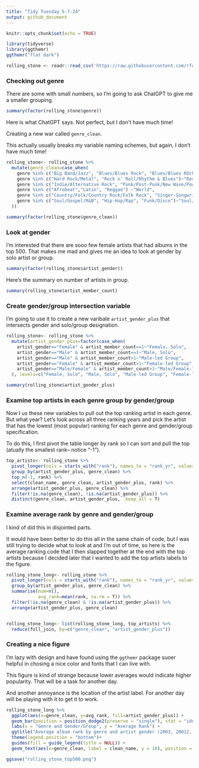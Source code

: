 ```yaml
---
title: "Tidy Tuesday 5-7-24"
output: github_document
---
```


```r
knitr::opts_chunk$set(echo = TRUE)
```

```r
library(tidyverse)
library(ggthemr)
ggthemr("flat dark")
```

```r
rolling_stone <- readr::read_csv('https://raw.githubusercontent.com/rfordatascience/tidytuesday/master/data/2024/2024-05-07/rolling_stone.csv')
```

### Checking out genre

There are some with small numbers, so I'm going to ask ChatGPT to give me a smaller grouping.
```r
summary(factor(rolling_stone$genre))
```

Here is what ChatGPT says. Not perfect, but I don't have much time!

Creating a new war called `genre_clean`.

This actually usually breaks my variable naming schemes, but again, I don't have much time!
```r
rolling_stone<- rolling_stone %>%
  mutate(genre_clean=case_when(
    genre %in% c("Big Band/Jazz", "Blues/Blues Rock", "Blues/Blues ROck")~"Jazz/Blues",
    genre %in% c("Hard Rock/Metal", "Rock n' Roll/Rhythm & Blues")~"Rock and Subgenres",
    genre %in% c("Indie/Alternative Rock", "Punk/Post-Punk/New Wave/Power Pop", "Electronic") ~"Pop and Alternative",
    genre %in% c("Afrobeat","Latin", "Reggae") ~"World",
    genre %in% c("Country/Folk/Country Rock/Folk Rock", "Singer-Songwriter/Heartland Rock") ~"Folk/Country",
    genre %in% c("Soul/Gospel/R&B", "Hip-Hop/Rap", "Funk/Disco")~"Soul/R&B/Hip-Hop"
  ))

summary(factor(rolling_stone$genre_clean))
```

### Look at gender

I'm interested that there are sooo few female artists that had albums in the top 500. That makes me mad and gives me an idea to look at gender by solo artist or group.
```r
summary(factor(rolling_stone$artist_gender))
```
Here's the summary on number of artists in group.
```r
summary(rolling_stone$artist_member_count)
```
### Create gender/group intersection variable

I'm going to use it to create a new varibale `artist_gender_plus` that intersects gender and solo/group designation.
```r
rolling_stone<- rolling_stone %>%
  mutate(artist_gender_plus=factor(case_when(
    artist_gender=="Female" & artist_member_count==1~"Female, Solo",
    artist_gender=="Male" & artist_member_count==1~"Male, Solo",
    artist_gender=="Male" & artist_member_count>1~"Male-led Group",
    artist_gender=="Female" & artist_member_count>1~"Female-led Group",
    artist_gender=="Male/Female" & artist_member_count>1~"Male/Female-led Group"
  ), levels=c("Female, Solo", "Male, Solo", "Male-led Group", "Female-led Group", "Male/Female-led Group")))

summary(rolling_stone$artist_gender_plus)
```
### Examine top artists in each genre group by gender/group 

Now I us these new variables to pull out the top ranking artist in each genre. But what year? Let's look across all three ranking years and pick the artist that has the lowest (most popular) ranking for each genre and gender/group specification.

To do this, I first pivot the table longer by rank so I can sort and pull the top (atually the smallest rank-- notice "-1").
```r
top_artists<- rolling_stone %>%
  pivot_longer(cols = starts_with("rank"), names_to = "rank_yr", values_to = "rank") %>%
  group_by(artist_gender_plus, genre_clean) %>%
  top_n(-1, rank) %>%
  select(clean_name, genre_clean, artist_gender_plus, rank) %>%
  arrange(artist_gender_plus, genre_clean) %>%
  filter(!is.na(genre_clean), !is.na(artist_gender_plus)) %>%
  distinct(genre_clean, artist_gender_plus, .keep_all = T)
```

### Examine average rank by genre and gender/group 

I kind of did this in disjointed parts.

It would have been better to do this all in the same chain of code, but I was still trying to decide what to look at and I'm out of time, so here is the average ranking code that I then slapped together at the end with the top artists because I decided later that I wanted to add the top artists labels to the figure.
```r
rolling_stone_long<- rolling_stone %>%
  pivot_longer(cols = starts_with("rank"), names_to = "rank_yr", values_to = "rank") %>%
  group_by(artist_gender_plus, genre_clean) %>%
  summarise(num=n(),
            avg_rank=mean(rank, na.rm = T)) %>%
  filter(!is.na(genre_clean) & !is.na(artist_gender_plus)) %>%
  arrange(artist_gender_plus, genre_clean)


rolling_stone_long<- list(rolling_stone_long, top_artists) %>%
  reduce(full_join, by=c("genre_clean", "artist_gender_plus"))

```

### Creating a nice figure

I'm lazy with design and have found using the `ggthemr` package suoer helpful in chosing a nice color and fonts that I can live with.

This figure is kind of strange because lower averages would indicate higher popularity. That will be a task for another day.

And another annoyance is the location of the artist label. For another day will be playing with it to get it to work.

```r
rolling_stone_long %>%
  ggplot(aes(x=genre_clean, y=avg_rank, fill=artist_gender_plus)) +
  geom_bar(position = position_dodge2(preserve = "single"), stat = "identity") +
  labs(x = "Genre and Gender/Group", y = "Average Rank") +
  ggtitle("Average album rank by genre and artist gender (2003, 20012, 2020)") +
  theme(legend.position = "bottom")+
  guides(fill = guide_legend(title = NULL)) +
  geom_text(aes(x=genre_clean, label = clean_name, y = 10), position = position_dodge(0.85), angle=90, size=5,  hjust = 'left')

ggsave("rolling_stone_top500.png")
  
```

